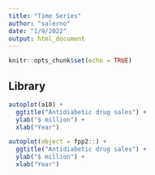 ```yaml
---
title: "Time Series"
author: "salerno"
date: "1/9/2022"
output: html_document
---
```


```r
knitr::opts_chunk$set(echo = TRUE)
```

## Library

```r

autoplot(a10) +
  ggtitle("Antidiabetic drug sales") +
  ylab("$ million") +
  xlab("Year")

```

```r

autoplot(object = fpp2::) +
  ggtitle("Antidiabetic drug sales") +
  ylab("$ million") +
  xlab("Year")
```

